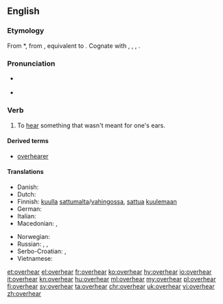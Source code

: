 ==English==

===Etymology===
From {{etyl|enm|en}} *{{term||overheren|lang=enm}}, from {{etyl|ang|en}} {{term/t|ang|oferhīeran||to overhear, hear, disobey, disregard, neglect}}, equivalent to {{prefix|over|hear}}. Cognate with {{etyl|nl|-}} {{term|overhoren||to hear, hear about|lang=nl}}, {{etyl|de|-}} {{term|überhören||to not hear, ignore|lang=de}}, {{etyl|da|-}} {{term|overhøre||to overhear|lang=da}}, {{etyl|is|-}} {{term|yfirheyra||to hear|lang=is}}.

===Pronunciation===
* {{a|US}} {{IPA|/oʊ.vɚ.hɪɚ/}}
* {{rhymes|ɪə(ɹ)}}

===Verb===
{{en-verb|overhears|overhearing|overheard}}

# To [[hear]] something that wasn't meant for one's ears.

====Derived terms====
* [[overhearer]]

====Translations====
{{trans-top|To hear something that wasn't meant for one's ears}}
* Danish: {{t+|da|overhøre}}
* Dutch: {{t|nl|luistervinken}}
* Finnish: [[kuulla]] [[sattumalta]]/[[vahingossa]], [[sattua]] [[kuulla|kuulemaan]]
* German: {{t|de|zufällig mit anhören}}
* Italian: {{t|it|origliare}}
* Macedonian: {{t|mk|наслушува|tr=naslúšuva}}, {{t|mk|наслушнува|tr=naslúšnuva}}
{{trans-mid}}
* Norwegian: {{t|no|overhøre}}
* Russian: {{t+|ru|подслушивать|impf|tr=podslúšivat'}}, {{t+|ru|подслушать|pf|tr=podslúšat'}}, {{t|ru|случайно услышать|sc=Cyrl}}
* Serbo-Croatian: {{t|sh|načuti}}, {{t|sh|nasluhnuti}}
* Vietnamese: {{t|vi|nghe lén}}
{{trans-bottom}}

[[et:overhear]]
[[el:overhear]]
[[fr:overhear]]
[[ko:overhear]]
[[hy:overhear]]
[[io:overhear]]
[[it:overhear]]
[[kn:overhear]]
[[hu:overhear]]
[[ml:overhear]]
[[my:overhear]]
[[pl:overhear]]
[[fi:overhear]]
[[sv:overhear]]
[[ta:overhear]]
[[chr:overhear]]
[[uk:overhear]]
[[vi:overhear]]
[[zh:overhear]]